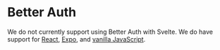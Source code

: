 # Better Auth

We do not currently support using Better Auth with Svelte.
We do have support for [React](/docs/react/authentication/better-auth), [Expo](/docs/react-native-expo/authentication/better-auth), and [vanilla JavaScript](/docs/vanilla/authentication/better-auth).
